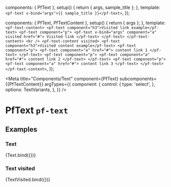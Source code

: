 

  components: { PfText },
  setup() {
    return { args, sample_title };
  },
  template: `<pf-text v-bind="args">{{ sample_title }}</pf-text>`,
});

  components: { PfText, PfTextContent },
  setup() {
    return { args };
  },
  template: `
    <pf-text-content>
      <pf-text component="h3">Visited link example</pf-text>
      <pf-text component="p">
        <pf-text v-bind="args"
          component="a"
          visited
          href="#">
          Visited link
        </pf-text>
      </pf-text>
    </pf-text-content>
    <br />
    <pf-text-content visited>
      <pf-text component="h3">Visited content example</pf-text>
      <pf-text component="p">
        <pf-text
          component="a"
          href="#">
          content link 1
        </pf-text>
      </pf-text>
      <pf-text component="p">
        <pf-text
          component="a"
          href="#">
          content link 2
        </pf-text>
      </pf-text>
      <pf-text component="p">
        <pf-text
          component="a"
          href="#">
          content link 3
        </pf-text>
      </pf-text>
    </pf-text-content>
  `,
});


<Meta title="Components/Text" component={PfText} subcomponents={{PfTextContent}} argTypes={{
    component: {
      control: {
        type: 'select',
      },
      options: TextVariants,
    },
  }} />

# PfText `pf-text`

## Examples

### Text

<Canvas>
  <Story name="Text" args={{
    sample_title: 'Title text',
  }}>
    {Text.bind({})}
  </Story>
</Canvas>

<ArgsTable story="Text" />

### Text visited

<Canvas>
  <Story name="Text visited" args={{
    visited: true,
  }}>
    {TextVisited.bind({})}
  </Story>
</Canvas>
